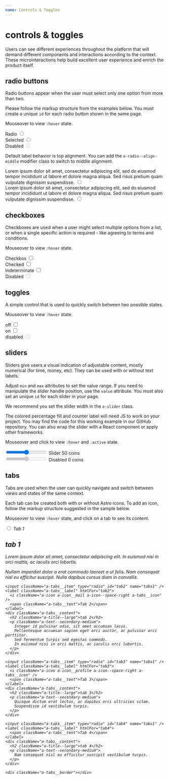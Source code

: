 ```yaml
---
name: Controls & Toggles
---
```



# controls & toggles

Users can see different experiences throughout the platform that will demand different components and interactions according to the context. These microinteractions help build excellent user experience and enrich the product itself.

## radio buttons

Radio buttons appear when the user must select only one option from more than two.

Please follow the markup structure from the examples below. You must create a unique `id` for each radio button shown in the same page.

Mouseover to view `:hover` state.

<Playground>
  <div className="a-radio">
    <label htmlFor="radio1">Radio</label>
    <input type="radio" id="radio1" name="radiogroup1" />
  </div>

  <div className="a-radio">
    <label htmlFor="radio2">Selected</label>
    <input type="radio" id="radio2" name="radiogroup1" defaultChecked />
  </div>

  <div className="a-radio a-radio--disabled">
    <label htmlFor="radio3">Disabled</label>
    <input type="radio" id="radio3" name="radiogroup1" disabled />
  </div>
</Playground>

Default label behavior is top alignment. You can add the `a-radio--align-middle` modifier class to switch to middle alignment.

<Playground>
  <div className="a-radio">
    <label htmlFor="radio4">
      Lorem ipsum dolor sit amet, consectetur adipiscing elit, sed do eiusmod
      tempor incididunt ut labore et dolore magna aliqua. Sed risus pretium quam
      vulputate dignissim suspendisse.
    </label>
    <input type="radio" id="radio4" name="radiogroup2" />
  </div>
  <div className="a-radio a-radio--align-middle">
    <label htmlFor="radio5">
      Lorem ipsum dolor sit amet, consectetur adipiscing elit, sed do eiusmod
      tempor incididunt ut labore et dolore magna aliqua. Sed risus pretium quam
      vulputate dignissim suspendisse.
    </label>
    <input type="radio" id="radio5" name="radiogroup2" />
  </div>
</Playground>

## checkboxes

Checkboxes are used when a user might select multiple options from a list, or when a single specific action is required - like agreeing to terms and conditions.

Mouseover to view `:hover` state.

<Playground>
  <div className="a-checkbox">
    <label htmlFor="checkbox1">Checkbox</label>
    <input type="checkbox" id="checkbox1" />
  </div>

  <div className="a-checkbox">
    <label htmlFor="checkbox2">Checked</label>
    <input type="checkbox" id="checkbox2" defaultChecked />
  </div>

  <div className="a-checkbox a-checkbox--indeterminate">
    <label htmlFor="checkbox3">Indeterminate</label>
    <input type="checkbox" id="checkbox3" defaultChecked />
  </div>

  <div className="a-checkbox a-checkbox--disabled">
    <label htmlFor="checkbox4">Disabled</label>
    <input type="checkbox" id="checkbox4" disabled />
  </div>
</Playground>

## toggles

A simple control that is used to quickly switch between two possible states.

Mouseover to view `:hover` state.

<Playground>
  <div className="a-toggle">
    <label htmlFor="toggle1">off</label>
    <input type="checkbox" id="toggle1" />
  </div>

<div className='a-toggle'>
  <label htmlFor='toggle2'>on</label>
  <input type='checkbox' id='toggle2' defaultChecked />
</div>

  <div className="a-toggle a-toggle--disabled">
    <label htmlFor="toggle3">disabled</label>
    <input type="checkbox" id="toggle3" disabled />
  </div>
</Playground>

## sliders

Sliders give users a visual indication of adjustable content, mostly numerical (for time, money, etc). They can be used with or without text labels.

Adjust `min` and `max` attributes to set the value range. If you need to manipulate the slider handle position, use the `value` attribute. You must also set an unique `id` for each slider in your page.

We recommend you set the slider width in the `a-slider` class.

The colored percentage fill and counter label will need JS to work on your project. You may find the code for this working example in our GitHub repository. You can also wrap the slider with a React component or apply other frameworks.

Mouseover and click to view `:hover` and `:active` state.

<Playground>
  <div className="a-slider">
    <input type="range" min="1" max="100" id="slider1" />
    <label htmlFor="slider1">
      Slider
      <span className="a-slider--value">50 coins</span>
    </label>
  </div>

  <div className="a-slider">
    <input type="range" min="1" max="100" id="slider1" disabled />
    <label htmlFor="slider1">
      Disabled
      <span className="a-slider--value">0 coins</span>
    </label>
  </div>
</Playground>

<HandleSliderValue />

## tabs

Tabs are used when the user can quickly navigate and switch between views and states of the same context.

Each tab can be created both with or without Astro icons. To add an icon, follow the markup structure suggested in the sample below.

Mouseover to view `:hover` state, and click on a tab to see its content.

<Playground>
  <div className="a-tabs">
    <input className="a-tabs__item" type="radio" id="tab1" name="tabs1" defaultChecked />
    <label className="a-tabs__label" htmlFor="tab1">
      <i className="a-icon a-icon__calendar a-icon--space-right a-tabs__icon" />
      <span className="a-tabs__text">Tab 1</span>
    </label>
    <div className="a-tabs__content">
      <h2 className="a-title--large">tab 1</h2>
      <p className="a-text--secondary-medium">
        Lorem ipsum dolor sit amet, consectetur adipiscing elit.
        In euismod nisi in orci mattis, ac iaculis orci lobortis.
      </p>
      <p className="a-text--secondary-medium">
        Nullam imperdiet dolor a erat commodo laoreet a ut felis.
        Nam consequat nisl eu efficitur suscipit.
        Nulla dapibus cursus diam in convallis.
      </p>
    </div>

    <input className="a-tabs__item" type="radio" id="tab2" name="tabs1" />
    <label className="a-tabs__label" htmlFor="tab2">
      <i className="a-icon a-icon__mail a-icon--space-right a-tabs__icon" />
      <span className="a-tabs__text">Tab 2</span>
    </label>
    <div className="a-tabs__content">
      <h2 className="a-title--large">tab 2</h2>
      <p className="a-text--secondary-medium">
        Integer id pulvinar odio, sit amet accumsan lacus.
        Pellentesque accumsan sapien eget orci auctor, ac pulvinar orci porttitor.
        Sed fermentum turpis sed egestas commodo.
        In euismod nisi in orci mattis, ac iaculis orci lobortis.
      </p>
    </div>

    <input className="a-tabs__item" type="radio" id="tab3" name="tabs1" />
    <label className="a-tabs__label" htmlFor="tab3">
      <i className="a-icon a-icon__profile a-icon--space-right a-tabs__icon" />
      <span className="a-tabs__text">Tab 3</span>
    </label>
    <div className="a-tabs__content">
      <h2 className="a-title--large">tab 3</h2>
      <p className="a-text--secondary-medium">
        Quisque dictum erat lectus, ac dapibus orci ultricies vitae.
        Suspendisse id vestibulum turpis.
      </p>
    </div>

    <input className="a-tabs__item" type="radio" id="tab4" name="tabs1" />
    <label className="a-tabs__label" htmlFor="tab4">
      <span className="a-tabs__text">Tab 4</span>
    </label>
    <div className="a-tabs__content">
      <h2 className="a-title--large">tab 4</h2>
      <p className="a-text--secondary-medium">
        Nam consequat nisl eu efficitur suscipit vestibulum turpis.
      </p>
    </div>

    <div className="a-tabs__border"></div>
  </div>
</Playground>
